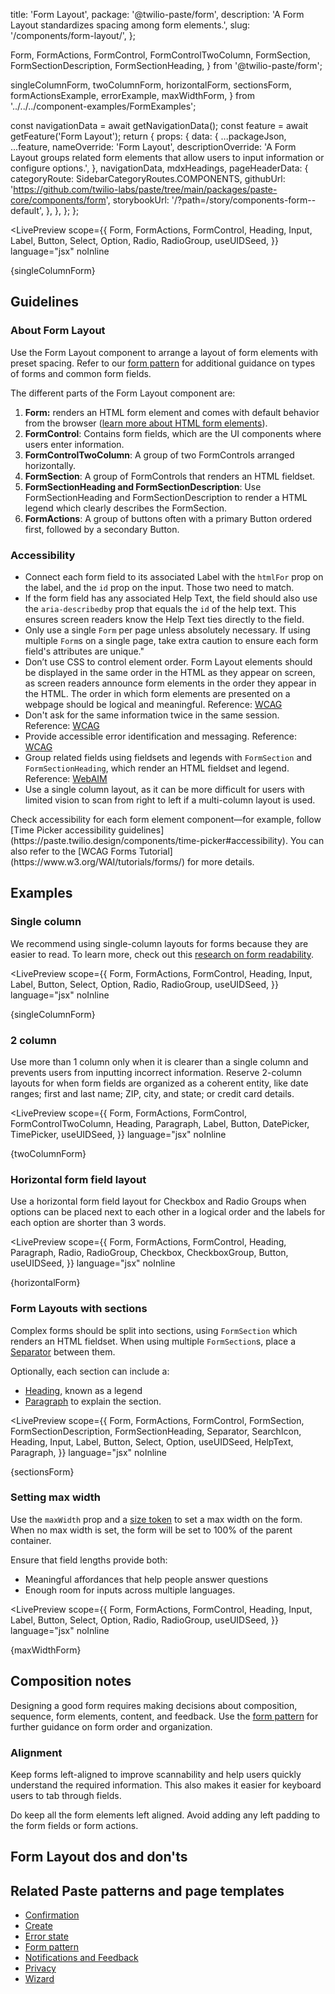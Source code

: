   title: 'Form Layout',
  package: '@twilio-paste/form',
  description: 'A Form Layout standardizes spacing among form elements.',
  slug: '/components/form-layout/',
};

  Form,
  FormActions,
  FormControl,
  FormControlTwoColumn,
  FormSection,
  FormSectionDescription,
  FormSectionHeading,
} from '@twilio-paste/form';

  singleColumnForm,
  twoColumnForm,
  horizontalForm,
  sectionsForm,
  formActionsExample,
  errorExample,
  maxWidthForm,
} from '../../../component-examples/FormExamples';


  const navigationData = await getNavigationData();
  const feature = await getFeature('Form Layout');
  return {
    props: {
      data: {
        ...packageJson,
        ...feature,
        nameOverride: 'Form Layout',
        descriptionOverride:
          'A Form Layout groups related form elements that allow users to input information or configure options.',
      },
      navigationData,
      mdxHeadings,
      pageHeaderData: {
        categoryRoute: SidebarCategoryRoutes.COMPONENTS,
        githubUrl: 'https://github.com/twilio-labs/paste/tree/main/packages/paste-core/components/form',
        storybookUrl: '/?path=/story/components-form--default',
      },
    },
  };
};

<LivePreview
  scope={{
    Form,
    FormActions,
    FormControl,
    Heading,
    Input,
    Label,
    Button,
    Select,
    Option,
    Radio,
    RadioGroup,
    useUIDSeed,
  }}
  language="jsx"
  noInline
>
  {singleColumnForm}
</LivePreview>

## Guidelines

### About Form Layout

Use the Form Layout component to arrange a layout of form elements with preset spacing. Refer to our [form pattern](/patterns/form) for additional guidance on types of forms and common form fields.

The different parts of the Form Layout component are:
1. **Form:** renders an HTML form element and comes with default behavior from the browser ([learn more about HTML form elements](https://developer.mozilla.org/en-US/docs/Web/HTML/Element/form)).
2. **FormControl**: Contains form fields, which are the UI components where users enter information.
3. **FormControlTwoColumn**: A group of two FormControls arranged horizontally.
4. **FormSection**: A group of FormControls that renders an HTML fieldset.
5. **FormSectionHeading and FormSectionDescription**: Use FormSectionHeading and FormSectionDescription to render a HTML legend which clearly describes the FormSection.
6. **FormActions**: A group of buttons often with a primary Button ordered first, followed by a secondary Button.

<ResponsiveImage src={FormLayoutComponent} alt="" />

### Accessibility

- Connect each form field to its associated Label with the `htmlFor` prop on the label, and the `id` prop on the input. Those two need to match.
- If the form field has any associated Help Text, the field should also use the `aria-describedby` prop that equals the `id` of the help text. This ensures screen readers know the Help Text ties directly to the field.
- Only use a single `Form` per page unless absolutely necessary. If using multiple `Form`s on a single page, take extra caution to ensure each form field's attributes are unique."
- Don’t use CSS to control element order. Form Layout elements should be displayed in the same order in the HTML as they appear on screen, as screen readers announce form elements in the order they appear in the HTML. The order in which form elements are presented on a webpage should be logical and meaningful. Reference: [WCAG](https://www.w3.org/WAI/WCAG22/Understanding/meaningful-sequence.html)
- Don't ask for the same information twice in the same session. Reference: [WCAG](https://www.w3.org/WAI/WCAG22/Understanding/redundant-entry)
- Provide accessible error identification and messaging. Reference: [WCAG](https://www.w3.org/WAI/WCAG22/Understanding/error-identification)
- Group related fields using fieldsets and legends with `FormSection` and `FormSectionHeading`, which render an HTML fieldset and legend. Reference: [WebAIM](https://webaim.org/techniques/forms/controls) 
- Use a single column layout, as it can be more difficult for users with limited vision to scan from right to left if a multi-column layout is used.

<Callout variant="neutral">
  <CalloutText>
    Check accessibility for each form element component—for example, follow [Time Picker accessibility guidelines](https://paste.twilio.design/components/time-picker#accessibility). You can also refer to the [WCAG Forms Tutorial](https://www.w3.org/WAI/tutorials/forms/) for more details.
  </CalloutText>
</Callout>
<br />

## Examples

### Single column

We recommend using single-column layouts for forms because they are easier to read. To learn more, check out this [research on form readability](https://baymard.com/blog/avoid-multi-column-forms).

<LivePreview
  scope={{
    Form,
    FormActions,
    FormControl,
    Heading,
    Input,
    Label,
    Button,
    Select,
    Option,
    Radio,
    RadioGroup,
    useUIDSeed,
  }}
  language="jsx"
  noInline
>
  {singleColumnForm}
</LivePreview>

### 2 column

Use more than 1 column only when it is clearer than a single column and prevents users from inputting incorrect information. Reserve 2-column layouts for when form fields are organized as a coherent entity, like date ranges; first and last name; ZIP, city, and state; or credit card details. 

<LivePreview
  scope={{
    Form,
    FormActions,
    FormControl,
    FormControlTwoColumn,
    Heading,
    Paragraph,
    Label,
    Button,
    DatePicker,
    TimePicker,
    useUIDSeed,
  }}
  language="jsx"
  noInline
>
  {twoColumnForm}
</LivePreview>

### Horizontal form field layout

Use a horizontal form field layout for Checkbox and Radio Groups when options can be placed next to each other in a logical order and the labels for each option are shorter than 3 words.

<LivePreview
  scope={{
    Form,
    FormActions,
    FormControl,
    Heading,
    Paragraph,
    Radio,
    RadioGroup,
    Checkbox,
    CheckboxGroup,
    Button,
    useUIDSeed,
  }}
  language="jsx"
  noInline
>
  {horizontalForm}
</LivePreview>

### Form Layouts with sections

Complex forms should be split into sections, using `FormSection` which renders an HTML fieldset. When using multiple `FormSection`s, place a [Separator](/components/separator) between them.

Optionally, each section can include a:
- [Heading](/components/heading), known as a legend
- [Paragraph](/components/paragraph) to explain the section.

<LivePreview
  scope={{
    Form,
    FormActions,
    FormControl,
    FormSection,
    FormSectionDescription,
    FormSectionHeading,
    Separator,
    SearchIcon,
    Heading,
    Input,
    Label,
    Button,
    Select,
    Option,
    useUIDSeed,
    HelpText,
    Paragraph,
  }}
  language="jsx"
  noInline
>
  {sectionsForm}
</LivePreview>

### Setting max width

Use the `maxWidth` prop and a [size token](/tokens/list#sizings) to set a max width on the form. When no max width is set, the form will be set to 100% of the parent container.

Ensure that field lengths provide both:
- Meaningful affordances that help people answer questions 
- Enough room for inputs across multiple languages.


<LivePreview
  scope={{
    Form,
    FormActions,
    FormControl,
    Heading,
    Input,
    Label,
    Button,
    Select,
    Option,
    Radio,
    RadioGroup,
    useUIDSeed,
  }}
  language="jsx"
  noInline
>
  {maxWidthForm}
</LivePreview>

## Composition notes

Designing a good form requires making decisions about composition, sequence, form elements, content, and feedback. Use the [form pattern](/patterns/form) for further guidance on form order and organization.

### Alignment

Keep forms left-aligned to improve scannability and help users quickly understand the required information. This also makes it easier for keyboard users to tab through fields.

<ResponsiveImage src={Spacing} alt="" />

<DetailText>Do keep all the form elements left aligned. Avoid adding any left padding to the form fields or form actions.</DetailText>
<br/>

## Form Layout dos and don'ts


<DoDont>
  <Do title="Do" preview={false} body="Use single column layouts as much as possible." />
  <Dont
    title="Don't"
    preview={false}
    body="Avoid multi-column layouts unless form fields are organized as a coherent entity, like date ranges; first and last name; ZIP, city, and state; or credit card details"
  />
</DoDont>
<DoDont>
  <Do
    title="Do"
    preview={false}
    body="Group related form elements into sections."
  />
  <Dont title="Don't" preview={false} body="Don't present a form as one long, unorganized list of form fields." />
</DoDont>
<DoDont>
  <Do
    title="Do"
    preview={false}
    body="Implement the best field length needed for the customer."
  />
  <Dont
    title="Don't"
    preview={false}
    body="Don’t implement a full-width form for every page. At the same time, don’t implement short form fields based only on the expected input length for one language. Consider the responsive behavior of the page and all supported languages."
  />
</DoDont>


## Related Paste patterns and page templates

- [Confirmation](/patterns/confirmation)
- [Create](/patterns/create)
- [Error state](/patterns/error-state)
- [Form pattern](/patterns/form)
- [Notifications and Feedback](/patterns/notifications-and-feedback)
- [Privacy](/patterns/privacy)
- [Wizard](/page-templates/wizard)
